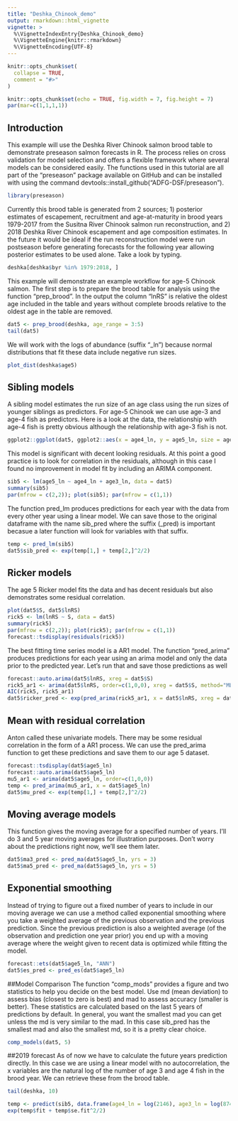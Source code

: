```yaml
---
title: "Deshka_Chinook_demo"
output: rmarkdown::html_vignette
vignette: >
  %\VignetteIndexEntry{Deshka_Chinook_demo}
  %\VignetteEngine{knitr::rmarkdown}
  %\VignetteEncoding{UTF-8}
---
```


```r
knitr::opts_chunk$set(
  collapse = TRUE,
  comment = "#>"
)

knitr::opts_chunk$set(echo = TRUE, fig.width = 7, fig.height = 7)
par(mar=c(1,1,1,1))
```

## Introduction
This example will use the Deshka River Chinook salmon brood table to demonstrate preseason salmon forecasts in R. The process relies on cross validation for model selection and offers a flexible framework where several models can be considered easily. The functions used in this tutorial are all part of the "preseason" package available on GitHub and can be installed with using the command devtools::install_github("ADFG-DSF/preseason").
```r
library(preseason)
```

Currently this brood table is generated from 2 sources; 1) posterior estimates of escapement, recruitment and age-at-maturity in brood years 1979-2017 from the Susitna River Chinook salmon run reconstruction, and 2) 2018 Deshka River Chinook escapement and age composition estimates. In the future it would be ideal if the run reconstruction model were run postseason before generating forecasts for the following year allowing posterior estimates to be used alone. Take a look by typing.
```r
deshka[deshka$byr %in% 1979:2018, ]
``` 

This example will demonstrate an example workflow for age-5 Chinook salmon. The first step is to prepare the brood table for analysis using the function "prep_brood".  In the output the column "lnRS" is relative the oldest age included in the table and years without complete broods relative to the oldest age in the table are removed.
```r
dat5 <- prep_brood(deshka, age_range = 3:5)
tail(dat5)
```

We will work with the logs of abundance (suffix "_ln") because normal distributions that fit these data include negative run sizes.
```r
plot_dist(deshka$age5)
```

## Sibling models
A sibling model estimates the run size of an age class using the run sizes of younger siblings as predictors. For age-5 Chinook we can use age-3 and age-4 fish as predictors. Here is a look at the data, the relationship with age-4 fish is pretty obvious although the relationship with age-3 fish is not.
```r
ggplot2::ggplot(dat5, ggplot2::aes(x = age4_ln, y = age5_ln, size = age3_ln)) + ggplot2::geom_point()
```

This model is significant with decent looking residuals. At this point a good practice is to look for correlation in the residuals, although in this case I found no improvement in model fit by including an ARIMA component.
```r
sib5 <- lm(age5_ln ~ age4_ln + age3_ln, data = dat5)
summary(sib5)
par(mfrow = c(2,2)); plot(sib5); par(mfrow = c(1,1))
```

The function pred_lm produces predictions for each year with the data from every other year using a linear model. We can save those to the original dataframe with the name sib_pred where the suffix (_pred) is important becasue a later function will look for variables with that suffix.
```r
temp <- pred_lm(sib5)
dat5$sib_pred <- exp(temp[1,] + temp[2,]^2/2)
```

## Ricker models
The age 5 Ricker model fits the data and has decent residuals but also demonstrates some residual correlation.
```r
plot(dat5$S, dat5$lnRS)
rick5 <- lm(lnRS ~ S, data = dat5)
summary(rick5)
par(mfrow = c(2,2)); plot(rick5); par(mfrow = c(1,1))
forecast::tsdisplay(residuals(rick5))
```

The best fitting time series model is a AR1 model. The function "pred_arima" produces predictions for each year using an arima model and only the data prior to the predicted year. Let’s run that and save those predictions as well
```r
forecast::auto.arima(dat5$lnRS, xreg = dat5$S)
rick5_ar1 <- arima(dat5$lnRS, order=c(1,0,0), xreg = dat5$S, method="ML")
AIC(rick5, rick5_ar1)
dat5$ricker_pred <- exp(pred_arima(rick5_ar1, x = dat5$lnRS, xreg = dat5$S)[1,]) * dat5$S
```

## Mean with residual correlation
Anton called these univariate models. There may be some residual correlation in the form of a AR1 process. We can use the pred_arima function to get these predictions and save them to our age 5 dataset.
```r
forecast::tsdisplay(dat5$age5_ln)
forecast::auto.arima(dat5$age5_ln)
mu5_ar1 <- arima(dat5$age5_ln, order=c(1,0,0))
temp <- pred_arima(mu5_ar1, x = dat5$age5_ln)
dat5$mu_pred <- exp(temp[1,] + temp[2,]^2/2)
```

## Moving average models
This function gives the moving average for a specified number of years.  I'll do 3 and 5 year moving averages for illustration purposes. Don't worry about the predictions right now, we’ll see them later.
```r
dat5$ma3_pred <- pred_ma(dat5$age5_ln, yrs = 3)
dat5$ma5_pred <- pred_ma(dat5$age5_ln, yrs = 5)
```

## Exponential smoothing
Instead of trying to figure out a fixed number of years to include in our moving average we can use a method called exponential smoothing where you take a weighted average of the previous observation and the previous prediction. Since the previous prediction is also a weighted average (of the observation and prediction one year prior) you end up with a moving average where the weight given to recent data is optimized while fitting the model. 

```r
forecast::ets(dat5$age5_ln, "ANN")
dat5$es_pred <- pred_es(dat5$age5_ln)
```

##Model Comparison
The function "comp_mods" provides a figure and two statistics to help you decide on the best model. Use md (mean deviation) to assess bias (closest to zero is best) and mad to assess accuracy (smaller is better). These statistics are calculated based on the last 5 years of predictions by default. In general, you want the smallest mad you can get unless the md is very similar to the mad. In this case sib_pred has the smallest mad and also the smallest md, so it is a pretty clear choice.
```r
comp_models(dat5, 5)
```

##2019 forecast
As of now we have to calculate the future years prediction directly. In this case we are using a linear model with no autocorrelation, the x variables are the natural log of the number of age 3 and age 4 fish in the brood year. We can retrieve these from the brood table.
```r
tail(deshka, 10)
```

```r
temp <- predict(sib5, data.frame(age4_ln = log(2146), age3_ln = log(874)), se.fit = TRUE)
exp(temp$fit + temp$se.fit^2/2)
```